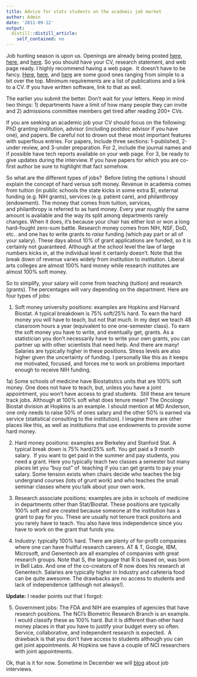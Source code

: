 ```yaml
---
title: Advice for stats students on the academic job market
author: Admin
date: '2011-09-12'
output:
  distill::distill_article:
    self_contained: no
---
```


Job hunting season is upon us. Openings are already being posted <a href="http://www.stat.ufl.edu/vlib/Index.html" target="_blank">here</a>, <a href="http://www.stat.washington.edu/jobs/" target="_blank">here</a>, and <a href="http://jobs.amstat.org/" target="_blank">here</a>. So you should have your CV, research statement, and web page ready. I highly recommend having a web page.  It doesn&#8217;t have to be fancy. <a href="http://jkp-mac1.uchicago.edu/~pickrell/Site/Home.html" target="_blank">Here</a>, <a href="http://www.biostat.jhsph.edu/~khansen/" target="_blank">here</a>, and <a href="http://www.biostat.jhsph.edu/~jleek/research.html" target="_blank">here</a> are some good ones ranging from simple to a bit over the top. Minimum requirements are a list of publications and a link to a CV. If you have written software, link to that as well.

The earlier you submit the better. Don&#8217;t wait for your letters. Keep in mind two things: 1) departments have a limit of how many people they can invite and 2) admissions committee members get tired after reading 200+ CVs. 

If you are seeking an academic job your CV should focus on the following: PhD granting institution, advisor (including postdoc advisor if you have one), and papers. Be careful not to drown out these most important features with superflous entries. For papers, Include three sections: 1-published, 2-under review, and 3-under preparation. For 2, include the journal names and if possible have tech reports available on your web page. For 3, be ready to give updates during the interview. If you have papers for which you are co-first author be sure to highlight that fact somehow. 

So what are the different types of jobs?  Before listing the options I should explain the concept of hard versus soft money. Revenue in academia comes from tuition (in public schools the state kicks in some extra $), external funding (e.g. NIH grants), services (e.g. patient care), and philanthropy (endowment). The money that comes from tuition, services, and philanthropy is referred to as hard money. Every year roughly the same amount is available and the way its split among departments rarely changes. When it does, it&#8217;s because your chair has either lost or won a long hard-fought zero-sum battle. Research money comes from NIH, NSF, DoD, etc.. and one has to write grants to _raise_ funding (which pay part or all of your salary). These days about 10% of grant applications are funded, so it is certainly not guaranteed. Although at the school level the law of large numbers kicks in, at the individual level it certainly doesn&#8217;t. Note that the break down of revenue varies widely from institution to institution. Liberal arts colleges are almost 100% hard money while research institutes are almost 100% soft money.

So to simplify, your salary will come from teaching (tuition) and research (grants). The percentages will vary depending on the department. Here are four types of jobs:

1) Soft money university positions: examples are Hopkins and Harvard Biostat. A typical breakdown is 75% soft/25% hard. To earn the hard money you will have to teach, but not that much. In my dept we teach 48 classroom hours a year (equivalent to one one-semester class). To earn the soft money you have to write, and eventually get, grants. As a statistician you don&#8217;t necessarily have to write your own grants, you can partner up with other scientists that need help. And there are many! Salaries are typically higher in these positions. Stress levels are also higher given the uncertainty of funding. I personally like this as it keeps me motivated, focused, and forces me to work on problems important enough to receive NIH funding.

1a) Some schools of medicine have Biostatistics units that are 100% soft money. One does not have to teach, but, unless you have a joint appointment, you won&#8217;t have access to grad students.  Still these are tenure track jobs. Although at 100% soft what does tenure mean? The Oncology Biostat division at Hopkins is an example. I should mention at MD Anderson, one only needs to raise 50% of ones salary and the other 50% is earned via service (statistical consulting to the institution). I imagine there are other places like this, as well as institutions that use endowments to provide some hard money. 

2) Hard money positions: examples are Berkeley and Stanford Stat. A typical break down is 75% hard/25% soft. You get paid a 9 month salary.  If you want to get paid in the summer and pay students, you need a grant. Here you typically teach two classes a semester but many places let you &#8220;buy out&#8221; of  teaching if you can get grants to pay your salary. Some tension exists when chairs decide who teaches the big undergrand courses (lots of grunt work) and who teaches the small seminar classes where you talk about your own work.

3) Research associate positions: examples are jobs in schools of medicine in departments other than Stat/Biostat. These positions are typically 100% soft and are created because someone at the institution has a grant to pay for you. These are usually not tenure track positons and you rarely have to teach. You also have less independence since you have to work on the grant that funds you.

4) Industry: typically 100% hard. There are plenty of for-profit companies where one can have fruitful research careers. AT & T, Google, IBM, Microsoft, and Genentech are all examples of companies with great research groups. Note that S, the language that R is based on, was born in Bell Labs. And one of the co-creators of R now does his research at Genentech. Salaries are typically higher in Industry and cafeteria food can be quite awesome. The drawbacks are no access to students and lack of independence (although not always!).

**Update:** I reader points out that I forgot:

5) Government jobs: The FDA and NIH are examples of agencies that have research positions. The NCI&#8217;s Biometric Research Branch is an example. I would classify these as 100% hard. But it is different than other hard money places in that you have to justify your budget every so often. Service, collaborative, and independent research is expected.  A drawback is that you don&#8217;t have access to students although you can get joint appointments. At Hopkins we have a couple of NCI researchers with joint appointments. 

Ok, that is it for now. Sometime in December we will <a href="http://simplystatistics.tumblr.com/" target="_blank">blog</a> about job interviews. 

